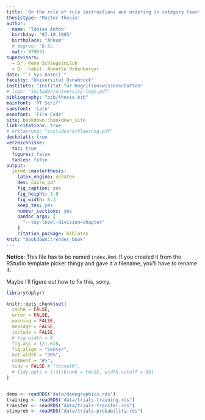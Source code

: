 ```yaml
---
title: 'On the role of rule instructions and ordering in category learning'
thesistype: 'Master Thesis'
author:
  name: 'Tobias Anton'
  birthday: "07.10.1985"
  birthplace: "Ankum"
  # degree: 'B.Sc.'
  matr: 979031
supervisors:
  - Dr. René Schlegelmilch
  - Dr. habil. Annette Hohenberger
date: "`r Sys.Date()`"
faculty: "Universität Osnabrück"
institute: "Institut für Kognitionswissenschaften"
# logo: "includes/university-logo.pdf"
bibliography: "bib/thesis.bib"
mainfont: 'PT Serif'
sansfont: 'Lato'
monofont: 'Fira Code'
site: bookdown::bookdown_site
link-citations: true
# erklaerung: "includes/erklaerung.pdf"
deckblatt: true
verzeichnisse:
  toc: true
  figures: false
  tables: false
output:
  jermd::masterthesis:
    latex_engine: xelatex
    dev: cairo_pdf
    fig_caption: yes
    fig_height: 3.8
    fig_width: 6.3
    keep_tex: yes
    number_sections: yes
    pandoc_args: [
      "--top-level-division=chapter"
    ]
    citation_package: biblatex
knit: "bookdown::render_book"
---
```


<!--
Edit these lines as appropriate.
The actual thesis content is in several Rmd files.

You'll need to edit the _bookdown.yml file to set the order in which you'd like them to appear.
-->

**Notice**: This file has to be named `index.Rmd`. If you created it from the RStudio template picker thingy and gave it a filename, you'll have to rename it.

Maybe I'll figure out how to fix this, sorry. 

```r
library(dplyr) 

knitr::opts_chunk$set(
  cache = FALSE,
  error = FALSE,
  warning = FALSE,
  message = FALSE,
  include = FALSE,
  # fig.width = 8,
  fig.asp = 1/1.618,
  fig.align = "center",
  out.width = "90%",
  comment = "#>",
  tidy = FALSE # "formatR",
  # tidy.opts = list(blank = FALSE, width.cutoff = 80)
)


demo <- readRDS("data/demographics.rds")
training <- readRDS("data/trials-training.rds")
transfer <- readRDS("data/trials-transfer.rds")
stimprob <- readRDS("data/trials-probability.rds")
```

